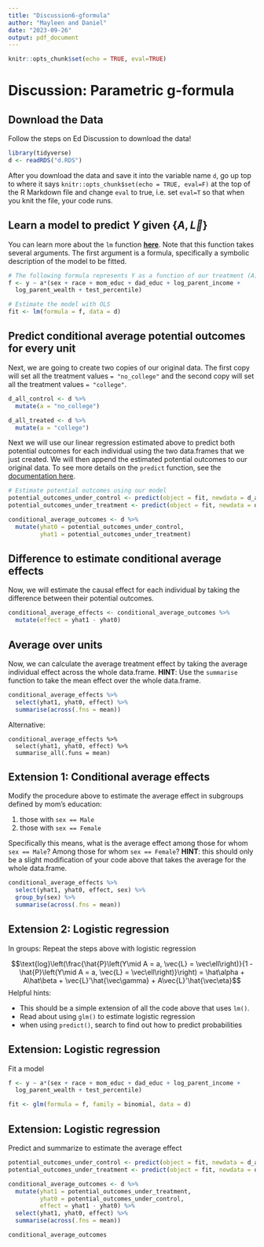 ```yaml
---
title: "Discussion6-gformula"
author: "Mayleen and Daniel"
date: "2023-09-26"
output: pdf_document
---
```


```r
knitr::opts_chunk$set(echo = TRUE, eval=TRUE)
```

# Discussion: Parametric g-formula

## Download the Data

Follow the steps on Ed Discussion to download the data!
```r
library(tidyverse)
d <- readRDS("d.RDS")
```

After you download the data and save it into the variable name `d`, go up top to where it says `knitr::opts_chunk$set(echo = TRUE, eval=F)` at the top of the R Markdown file and change `eval` to true, i.e. set `eval=T` so that when you knit the file, your code runs.

## Learn a model to predict $Y$ given $\{A,\vec{L}\}$
You can learn more about the `lm` function [**here**](https://www.rdocumentation.org/packages/stats/versions/3.6.2/topics/lm).
Note that this function takes several arguments. The first argument is a formula, specifically a symbolic description of the model to be fitted. 

```r
# The following formula represents Y as a function of our treatment (A) and all our confounders
f <- y ~ a*(sex + race + mom_educ + dad_educ + log_parent_income +
  log_parent_wealth + test_percentile)

# Estimate the model with OLS
fit <- lm(formula = f, data = d)
```

## Predict conditional average potential outcomes for every unit

Next, we are going to create two copies of our original data. The first copy
will set all the treatment values `= "no_college"` and the second copy will
set all the treatment values `= "college"`.
```r
d_all_control <- d %>%
  mutate(a = "no_college")

d_all_treated <- d %>%
  mutate(a = "college")
```

Next we will use our linear regression estimated above to predict both potential
outcomes for each individual using the two data.frames that we just created. We
will then append the estimated potential outcomes to our original data.
To see more details on the `predict` function, see the 
[documentation here](https://www.rdocumentation.org/packages/stats/versions/3.6.2/topics/predict).

```r
# Estimate potential outcomes using our model
potential_outcomes_under_control <- predict(object = fit, newdata = d_all_control)
potential_outcomes_under_treatment <- predict(object = fit, newdata = d_all_treated)

conditional_average_outcomes <- d %>%
  mutate(yhat0 = potential_outcomes_under_control,
         yhat1 = potential_outcomes_under_treatment)
```

## Difference to estimate conditional average effects

Now, we will estimate the causal effect for each individual by taking the
difference between their potential outcomes.

```r
conditional_average_effects <- conditional_average_outcomes %>%
  mutate(effect = yhat1 - yhat0)
```

## Average over units

Now, we can calculate the average treatment effect by taking the average
individual effect across the whole data.frame. __HINT__: Use the `summarise`
function to take the mean effect over the whole data.frame.

```r
conditional_average_effects %>%
  select(yhat1, yhat0, effect) %>%
  summarise(across(.fns = mean))
```

Alternative:
```
conditional_average_effects %>%
  select(yhat1, yhat0, effect) %>%
  summarise_all(.funs = mean)
```
## Extension 1: Conditional average effects

Modify the procedure above to estimate the average effect in subgroups defined by mom's education:

1.  those with `sex == Male`
2.  those with `sex == Female`

Specifically this means, what is the average effect among those for whom `sex == Male`?
Among those for whom `sex == Female`? __HINT__: this should only be a slight modification
of your code above that takes the average for the whole data.frame.

```r
conditional_average_effects %>%
  select(yhat1, yhat0, effect, sex) %>%
  group_by(sex) %>%
  summarise(across(.fns = mean))
```

## Extension 2: Logistic regression

In groups: Repeat the steps above with logistic regression

$$\text{log}\left(\frac{\hat{P}\left(Y\mid A = a, \vec{L} = \vec\ell\right)}{1 - \hat{P}\left(Y\mid A = a, \vec{L} = \vec\ell\right)}\right) = \hat\alpha + A\hat\beta + \vec{L}'\hat{\vec\gamma} + A\vec{L}'\hat{\vec\eta}$$ Helpful hints:

-   This should be a simple extension of all the code above that uses `lm()`.
-   Read about using `glm()` to estimate logistic regression
-   when using `predict()`, search to find out how to predict probabilities

## Extension: Logistic regression

Fit a model

```r
f <- y ~ a*(sex + race + mom_educ + dad_educ + log_parent_income +
  log_parent_wealth + test_percentile)

fit <- glm(formula = f, family = binomial, data = d)
```

## Extension: Logistic regression

Predict and summarize to estimate the average effect

\footnotesize

```r
potential_outcomes_under_control <- predict(object = fit, newdata = d_all_control, type = "response")
potential_outcomes_under_treatment <- predict(object = fit, newdata = d_all_treated, type = "response")

conditional_average_outcomes <- d %>%
  mutate(yhat1 = potential_outcomes_under_treatment,
         yhat0 = potential_outcomes_under_control,
         effect = yhat1 - yhat0) %>%
  select(yhat1, yhat0, effect) %>%
  summarise(across(.fns = mean))

conditional_average_outcomes
```

